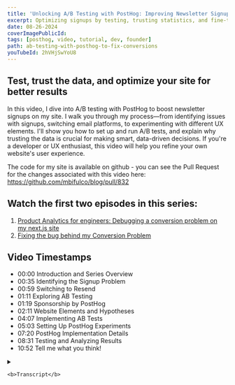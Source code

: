 ```yaml
---
title: 'Unlocking A/B Testing with PostHog: Improving Newsletter Signups'
excerpt: Optimizing signups by testing, trusting statistics, and fine-tuning UX
date: 08-26-2024
coverImagePublicId:
tags: [posthog, video, tutorial, dev, founder]
path: ab-testing-with-posthog-to-fix-conversions
youTubeId: 2hVHjSwYoU8
---
```


## Test, trust the data, and optimize your site for better results

In this video, I dive into A/B testing with PostHog to boost newsletter signups on my site. I walk you through my process—from identifying issues with signups, switching email platforms, to experimenting with different UX elements. I'll show you how to set up and run A/B tests, and explain why trusting the data is crucial for making smart, data-driven decisions. If you're a developer or UX enthusiast, this video will help you refine your own website's user experience.

The code for my site is available on github - you can see the Pull Request for the changes associated with this video here: https://github.com/mbifulco/blog/pull/832

## Watch the first two episodes in this series:

1. [Product Analytics for engineers: Debugging a conversion problem on my next.js site](https://mikebifulco.com/posts/debugging-a-conversion-problem-on-my-nextjs-site)
2. [Fixing the bug behind my Conversion Problem](https://mikebifulco.com/posts/fixing-my-conversion-problem)

## Video Timestamps

- 00:00 Introduction and Series Overview
- 00:35 Identifying the Signup Problem
- 00:59 Switching to Resend
- 01:11 Exploring AB Testing
- 01:19 Sponsorship by PostHog
- 02:11 Website Elements and Hypotheses
- 04:07 Implementing AB Tests
- 05:03 Setting Up PostHog Experiments
- 07:20 PostHog Implementation Details
- 08:31 Testing and Analyzing Results
- 10:52 Tell me what you think!

<details>

  <summary>

    <b>Transcript</b>

  </summary>

[00:00:00] **Mike Bifulco:** Hello, and welcome back to tiny improvements. My name is Mike And since we last talked, I've been working on a problem on my website. This is the third video in a series that I'm doing on trying to get people, to sign up for my newsletter.

[00:00:11] If you're new here, I read a weekly newsletter called tiny improvements.

[00:00:13] That is meant for product developers, startup founders, indie hackers, people who are interested in building products. Where I share the things that I've learned, building products that companies like Google and Stripe and Microsoft, and more recently building a venture capital backed startup I'm co-founder of a company called Craftwork. We went through Y Combinator last summer. And so this is my way of giving back. I'm trying to give away the things that I know for free, because I've been really lucky in my career.

[00:00:34] And I want you to be as lucky as I have been. So since you're here, let's talk about where we've been in the first video. I discovered that I had a problem with signups and people weren't subscribing. I was using convert kit for my newsletter at the time and was having some sort of mystery problem with signups.

[00:00:47] So I added a bunch of telemetry to show me when signups were happening and to try and detect failures from that experience, I found that. I was getting some mystery failures with convert kit in my implementation of my newsletter signup form. And that's [00:01:00] what led me to what I did in the second video, which is where I replaced convert kit with Resend.

[00:01:03] So now I use Resend email platform for both sending my newsletters and getting people to sign up for my mailing list. That's been really nice so far. In this video I'm exploring the next thing I wanted to get into, which is AB testing stuff on my site.

[00:01:16] So let's take a look at that and see what that actually means in practice.

## Sponsored by Posthog

[00:01:19] **Mike Bifulco:** Hey, all this video series is sponsored by PostHog. After seeing my first video, they reached out about a sponsorship, which is really cool.

[00:01:25] And frankly, I'm flattered to see it. I was planning on making these videos either way and that's because I really enjoy PostHog. I also really enjoy building products and seeing things improve over time. . I wouldn't take a sponsorship from something that I don't believe in and don't use, I hope you're enjoying this series and I hope you're learning something.

[00:01:39] If you're really into it, it might also be worth giving. PostHog a shot. One of my favorite things about the platform is that they're free tiers, unbelievably generous. You can get a whole lot out of PostHog for free before paying anything to decide if it's worth it for you.

[00:01:50] There's also a self host option. If you want to go that route and PostHog also has a ton of open source software, which means you can have influence over the product itself.

[00:01:58] I think that's really amazing. And the team has been [00:02:00] super responsive so far. So if you want to check it out, go to PostHog dot com slash Mike Bifulco. There'll be a link in the description. It will let them know I sent you and it means a lot to me.

[00:02:09] Thanks so much. I hope you enjoy the rest of the video.

[00:02:11] Okay, this is my site and this is one of the things that I'm interested in testing to see if I can make a difference in the amount of people signing up.

[00:02:17] When you visit my site, read one of my newsletters or any of the articles on my site. There's a bunch of things that are made available at the top of the pages, a cover image and a title things you're probably used to seeing, I have this nice dynamic. Table of contents, which is really helpful I also record audio versions of some posts, which is why we see this podcast embedded here. if we scroll through the post, when you get towards the end of it, a couple of things happen.

[00:02:36] This pop-up, that just flew in from the left is a thing called polite pop. This is where the first call to action typically comes for someone to subscribe to my newsletter. I've got a couple of hypotheses on how we can do better here. What I want to do is test the copy.

[00:02:48] That's rendered here to see if there's maybe a different treatment, that we can show. To people to get them more compelled to sign up. I might also choose to remove this. It kind of is just an ag and I think people are really well-trained to just dismiss pop-ups and [00:03:00] try and get them out of their face.

[00:03:01] And it's a little bit of a rude experience while you're on a site. I see loads of people coming to my site and clicking this. No thanks button. I've got tons of telemetry on that. That may not be long for this world.

[00:03:09] The other thing that I see, and I think this is worth testing straight away is at the bottom of each post.

[00:03:14] I have this giant banner, which is this big striking thing that says ship products that matter. And I really like this. This is something I workshopped for awhile, trying to come up with a slogan or phrase, something that was sort of attention grabbing. That's supposed to give people a reason to sign up.

[00:03:28] However, I think what I've done here is I built something that is so different from everything else. That's that seen on my site that. By the time you get down here, as you scroll down and you get this great big dark banner that appears, it's pretty obvious that the article is over and then I'm not giving you any more value here. And so what I want to test is if I can replace this with something that's a little more subtle.

[00:03:47] So maybe not a giant banner like this, but something that says, Hey, I write this cool newsletter. I think you might like it. Please subscribe. And maybe Tiki into people's psychology a little bit to keep them reading on the page. watching back some replays of people visiting the site. [00:04:00] It's pretty common to see someone get to about here and go away.

[00:04:02] And if they leave before they get down here, I've lost. So. we're going to try a couple of things here and that's. Where AB testing comes in.

## A-B Testing in PostHog

[00:04:08] an AB test is exactly what it sounds like. I have version a version B and sometimes C D E F a number of different versions of one bit of user experience that I want to test against each other to see how they perform. The idea here is to see that if I do this versus that is one going to get me more people signing up for my newsletter or not.

[00:04:24] **Mike Bifulco:** And we can kind of test some hypothesis from there. Now there's some really important statistics involved in how this works. What I really like is that when you collect data, the math will tell a story. And if you're willing to trust the math and listen to what the statistics say, you can probably make a good data driven decision to move yourself from doing well, to doing better and incremental change over time will do really well.

[00:04:46] But you have to be comfortable with trusting what the statistics say. And let me be the first to tell you that there's a lot to learn about that, and it can be really counter-intuitive. I am far from a statistics expert. I have learned a lot of mathematics in my life.

[00:04:57] You have to learn to trust the statistics. [00:05:00] And so that's what we're going to try to do here. Let me get off my high horse. Let's talk about this. So this is my first experiment is called newsletter banner treatments. So you give it a name, which is a human readable thing, and then our feature flag key.

[00:05:10] So this is the key that we'll use programmatically to make decisions based on this experiment. So I gave it newsletter banner treatments as the key. The description here again is a human readable thing. It's meant for me when I go review these later on to see what this experiment was all about.

[00:05:23] So I may fill this in with more detail, but the idea is I want to test different UX presentations of the newsletter banner that appears at the bottom of articles. To see which one performs best.

[00:05:32] By default PostHog will give you a control, which is the fallback value. So the control is meant to be in scientific method speak.

[00:05:39] That means the thing that we know how it performs and the baseline for the experience right now, that's that big dark banner that I show on my site that I was just showing you that people sort of. Seem to scatter away from. I'm running two tests against that in this case. So I'm going to test a simple implementation and a hero implementation. Those are bits of UI that I've built alternatives for.

[00:05:58] And I'll show you what they look like. [00:06:00] So if I come through and I hit, continue on this experiment, we'll see that PostHog does a little bit of thinking. And it goes to do some give me some numbers on roughly what this would look like. And what I want to check is my newsletter subscribed event.

[00:06:11] So I'm hoping to see more of these newsletter subscribed things happening. With one variant of this versus the other, they'll probably all perform slightly differently. We're going to pick the one that wins out of the three. So. I've picked the event that I want to use. If I go to the next page here, what I get is the goal for the experiment.

[00:06:28] So this now shows me everything in one view. What it's saying at the very top is this is a draft. I haven't actually started it yet. By results are not significant, meaning I haven't collected enough data to make a decision. And the feature flags name is here.

[00:06:39] Down here, we get implementation details from PostHog, which is literally code snippets that you can use in your application. So you can switch through these and see what they look like.

[00:06:47] There's react native there's no, there's Ruby, all kinds of stuff in here. What's really cool is they show you exactly how to do this. So you load the feature flag using the feature flags name. If you have a user ID, like an email address, if someone's logged in, you can pass that [00:07:00] into, they always get a consistent experience per user. And then you make a decision based on what comes back. So the feature flag will say for this person render a simple one. It might come back and say for this person render a hero one and you do different things based on that. So what I'll do is I'll hit launch on this thing, It'll sort of thing for a second and go live and I'll, show you what the implementation looks like, next.

[00:07:20] Okay, implementation time. So I'm using post hogs library called PostHog JS.

[00:07:26] Thanks sports, some really nice react components, which I'm using in this implementation here. So this experiment name, newsletter, banner treatments is what we just saw on the site. These are the three different experiment variants.

[00:07:35] So these are the things that the experiment will tell me to render for different users. And we'll collect data on that. And I'm using a thing called PostHog feature, which is a react component exported by post hog, which takes in the name of the flag. As well as the part of the experiment to match.

[00:07:50] So what this is saying is we're going to do this with the newsletter experiment. So if it comes back and says control, we're going to render this thing, the fancy component, which is the newsletter banner that's currently shown on [00:08:00] the site with the dark background.

[00:08:01] I've created two other variants. The simple one here is based on a fairly standard tailwind component library. And this one called hero is one that I was using on other pages on my site, but wasn't consistently showing on the bottom of articles.

[00:08:13] now I'm taking all three of these things. And for about a third of users, I'll show each one of these and we'll track. How many of them convert to newsletter subscriptions over the next. Week or so, and we'll see what comes back.

[00:08:23] Next thing to see is what this looks like in the browser, because PostHog also provides some tools for you to be able to poke around with these and make sure it works well before you roll it out to your users.

## PostHog's A-B Testing tools in the browser

[00:08:31] **Mike Bifulco:** All right back here on post-talk and here's what I want to show you.

[00:08:35] from any page on PostHog, you can get to this handy thing called toolbar. If I click into this, this gives me the ability to launch a PostHog specific toolbar within the context of my site. So it doesn't really fancy injection of content. And it renders PostHog using what I believe is a Chrome extension.

[00:08:50] And so if I click on this, it's going to load my local host, which I've told is where I'm running my site. This is what the tool bar looks like.

[00:08:55] Typically you'll see it. Like this, when it first comes up and we're really interested in this [00:09:00] feature flags. Functionality here. So there's a bunch of things here. You can do actions and heat maps and all kinds of stuff like that. But let's take a look at feature flags first. I'm going to navigate to one of my newsletters, the most recent one, we were just checking this out and I'm going to scroll to the bottom and I'm going to go to this feature flags thing here and already something looks different, This is not the banner that was showing before. And this is a sign that my experiment is working. you can see here, I can manually override the experiments that I'm seeing personally in development.

[00:09:25] And as I toggle through these, I get three different presentations. this one might look familiar. This is the hero one I had before. This is the simple implementation that I wanted to take a look at. And then here's the control implementation. the important thing to test here is we're trying to test things that could produce the same output against each other. When users come to this page, I want to make sure they can submit this form and get the output that I want from each of them, which is that newsletter subscribed event.

[00:09:46] So from this control one, This is a newsletter subscription form. First name and email address is exactly what we want to see the simple form, same thing. First name, email address, and then the hero form. Once again, first name and email address. So. [00:10:00] All the primitives are here. I have three different variants of this thing.

[00:10:03] The next thing to do is to set this live and just record some traffic for awhile. there are some statistical minimums. We have to get a certain amount of users interacting with each one of these, to be able to say whether it worked or not. And the next part is just waiting. So we're going to spin this up on PostHog.

[00:10:17] We're going to collect some data over the next week or two, however long it takes, and then we'll start to make some decisions based on that and go into the next step from there.

[00:10:23] So that's all there is to it. It's a little bit of implementation. It's a little bit of work to set up the three different variants, but now I need to trust the statistics. I need to listen to what comes back from post-hoc as the experiment runs. And tweak my site design based on the data that comes back. My guess is it'll probably take about two weeks for this to come back with meaningful results. But lucky for me, I can run a couple of experiments in parallel, as long as the two different experiments don't interfere with each other. I can probably still draw a valid conclusion from it. So over the next week or so I'll watch this and I'll see what happens.

## What do you think?

[00:10:52] **Mike Bifulco:** If you've been hanging on for the whole series so far, I'm really curious what you think of this.

[00:10:55] Is this something you would find useful for your site? Do you have an idea of experiments you'd like to run? Do you have [00:11:00] questions about this stuff?

[00:11:01] I spent a bunch of my career working in design and user experience. So this sort of thing is a process that I really enjoy, but I can understand that it might be frustrating too, especially if you just want to get to results.

[00:11:10] If you have questions for me, feel free to drop them in the comments. . Your ideas are always welcome here. There's no criticism too big or too small. I'd love to hear what you're thinking. Thanks so much. My name is Mike bi-fold co this is tiny improvements and we'll catch up for the next one.

</details>
